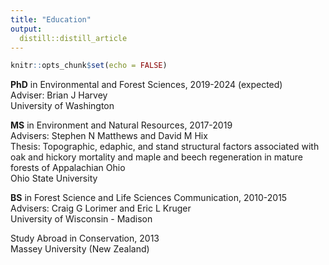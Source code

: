 ```yaml
---
title: "Education"
output: 
  distill::distill_article
---
```


```r
knitr::opts_chunk$set(echo = FALSE)
```

**PhD** in Environmental and Forest Sciences, 2019-2024 (expected)  
Adviser: Brian J Harvey  
University of Washington  

**MS** in Environment and Natural Resources, 2017-2019  
Advisers: Stephen N Matthews and David M Hix  
Thesis: Topographic, edaphic, and stand structural factors associated with oak and hickory mortality and maple and beech regeneration in mature forests of Appalachian Ohio  
Ohio State University  

**BS** in Forest Science and Life Sciences Communication, 2010-2015  
Advisers: Craig G Lorimer and Eric L Kruger  
University of Wisconsin - Madison   

Study Abroad in Conservation, 2013  
Massey University (New Zealand)  